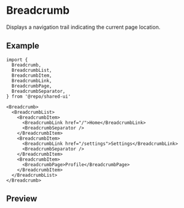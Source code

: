 
<Meta of={Stories} />

# Breadcrumb

Displays a navigation trail indicating the current page location.

## Example

```tsx
import {
  Breadcrumb,
  BreadcrumbList,
  BreadcrumbItem,
  BreadcrumbLink,
  BreadcrumbPage,
  BreadcrumbSeparator,
} from '@repo/shared-ui'

<Breadcrumb>
  <BreadcrumbList>
    <BreadcrumbItem>
      <BreadcrumbLink href="/">Home</BreadcrumbLink>
      <BreadcrumbSeparator />
    </BreadcrumbItem>
    <BreadcrumbItem>
      <BreadcrumbLink href="/settings">Settings</BreadcrumbLink>
      <BreadcrumbSeparator />
    </BreadcrumbItem>
    <BreadcrumbItem>
      <BreadcrumbPage>Profile</BreadcrumbPage>
    </BreadcrumbItem>
  </BreadcrumbList>
</Breadcrumb>
```

## Preview

<Primary />
